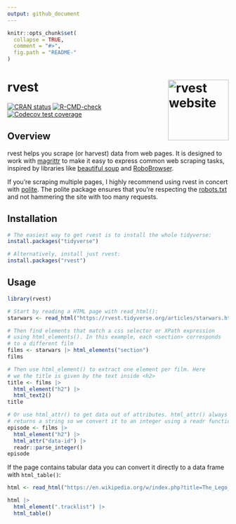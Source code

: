 ```yaml
---
output: github_document
---
```


<!-- README.md is generated from README.Rmd. Please edit that file -->

```r
knitr::opts_chunk$set(
  collapse = TRUE, 
  comment = "#>",
  fig.path = "README-"  
)
```

# rvest <a href="https://rvest.tidyverse.org"><img src="man/figures/logo.png" align="right" height="138" alt="rvest website" /></a>

<!-- badges: start -->

[![CRAN status](https://www.r-pkg.org/badges/version/rvest)](https://cran.r-project.org/package=rvest)
[![R-CMD-check](https://github.com/tidyverse/rvest/actions/workflows/R-CMD-check.yaml/badge.svg)](https://github.com/tidyverse/rvest/actions/workflows/R-CMD-check.yaml)
[![Codecov test coverage](https://codecov.io/gh/tidyverse/rvest/graph/badge.svg)](https://app.codecov.io/gh/tidyverse/rvest)
<!-- badges: end -->

## Overview

rvest helps you scrape (or harvest) data from web pages.
It is designed to work with [magrittr](https://github.com/tidyverse/magrittr) to make it easy to express common web scraping tasks, inspired by libraries like [beautiful soup](https://www.crummy.com/software/BeautifulSoup/) and [RoboBrowser](http://robobrowser.readthedocs.io/en/latest/readme.html).

If you're scraping multiple pages, I highly recommend using rvest in concert with [polite](https://dmi3kno.github.io/polite/).
The polite package ensures that you're respecting the [robots.txt](https://en.wikipedia.org/wiki/Robots_exclusion_standard) and not hammering the site with too many requests.

## Installation

```r
# The easiest way to get rvest is to install the whole tidyverse:
install.packages("tidyverse")

# Alternatively, install just rvest:
install.packages("rvest")
```

## Usage

```r
library(rvest)

# Start by reading a HTML page with read_html():
starwars <- read_html("https://rvest.tidyverse.org/articles/starwars.html")

# Then find elements that match a css selector or XPath expression
# using html_elements(). In this example, each <section> corresponds
# to a different film
films <- starwars |> html_elements("section")
films

# Then use html_element() to extract one element per film. Here
# we the title is given by the text inside <h2>
title <- films |> 
  html_element("h2") |> 
  html_text2()
title

# Or use html_attr() to get data out of attributes. html_attr() always
# returns a string so we convert it to an integer using a readr function
episode <- films |> 
  html_element("h2") |> 
  html_attr("data-id") |> 
  readr::parse_integer()
episode
```

If the page contains tabular data you can convert it directly to a data frame with `html_table()`:

```r
html <- read_html("https://en.wikipedia.org/w/index.php?title=The_Lego_Movie&oldid=998422565")

html |> 
  html_element(".tracklist") |> 
  html_table()
```
